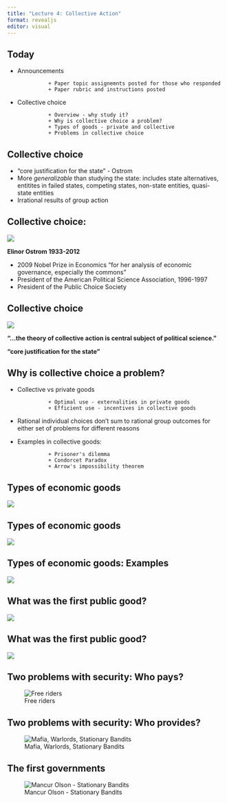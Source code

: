```yaml
---
title: "Lecture 4: Collective Action"
format: revealjs
editor: visual
---
```


## Today

+ Announcements

                + Paper topic assignemnts posted for those who responded
                + Paper rubric and instructions posted

+ Collective choice 

                + Overview - why study it?
                + Why is collective choice a problem?
                + Types of goods - private and collective
                + Problems in collective choice




## Collective choice

+ "core justification for the state" - Ostrom
+ More *generalizable* than studying the state: includes state alternatives, entitites in failed states, competing states, non-state entities, quasi-state entities
+ Irrational results of group action

## Collective choice: 

![](ostrom_E.jpg)

**Elinor Ostrom 1933-2012**

+ 2009 Nobel Prize in Economics "for her analysis of economic governance, especially the commons" 
+ President of the American Political Science Association, 1996-1997
+ President of the Public Choice Society


## Collective choice

![](ostrom_a.jpg)


 **"...the theory of collective action is \textbf{\textit{the}} central subject of political science."**
 
**"core justification for the state"**


## Why is collective choice a problem?

+ Collective vs private goods

                + Optimal use - externalities in private goods
                + Efficient use - incentives in collective goods
                
+ Rational individual choices don't sum to rational group outcomes for either set of problems for different reasons
+ Examples in collective goods:

                + Prisoner's dilemma 
                + Condorcet Paradox
                + Arrow's impossibility theorem
                
                
## Types of economic goods

![](types_of_goods.jpg)

## Types of economic goods
                
![](examples.jpg)

## Types of economic goods: Examples

![](Goods.jpg)
         
         
## What was the first public good?

![](question_mark.jpg)


## What was the first public good?

![](security.jpg)


## Two problems with security: Who pays?

![Free riders](freeriders.jpg)


## Two problems with security: Who provides?

![Mafia, Warlords, Stationary Bandits](mafia.jpg)

## The first governments

![Mancur Olson - Stationary Bandits](stationarybandits.jpg)
